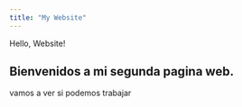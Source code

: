 ```yaml
---
title: "My Website"
---
```


Hello, Website!

## Bienvenidos a mi segunda pagina web.
vamos a ver si podemos trabajar 